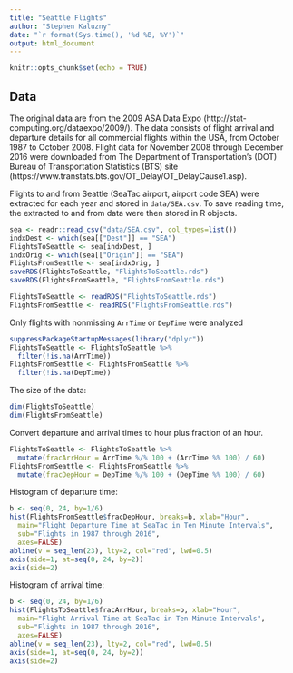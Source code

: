 ```yaml
---
title: "Seattle Flights"
author: "Stephen Kaluzny"
date: "`r format(Sys.time(), '%d %B, %Y')`"
output: html_document
---
```


```r
knitr::opts_chunk$set(echo = TRUE)
```
## Data

The original data are from the 2009 ASA Data Expo (http://stat-computing.org/dataexpo/2009/).
The data consists of flight arrival and departure details
for all commercial flights within the USA,
from October 1987 to October 2008.
Flight data for November 2008 through December 2016 were downloaded from
The Department of Transportation's (DOT)
Bureau of Transportation Statistics (BTS) site
(https://www.transtats.bts.gov/OT_Delay/OT_DelayCause1.asp).

Flights to and from Seattle (SeaTac airport, airport code SEA) were extracted for each year and stored in ```data/SEA.csv```.
To save reading time, the extracted to and from data were then stored in R objects.

```r
sea <- readr::read_csv("data/SEA.csv", col_types=list())
indxDest <- which(sea[["Dest"]] == "SEA")
FlightsToSeattle <- sea[indxDest, ]
indxOrig <- which(sea[["Origin"]] == "SEA")
FlightsFromSeattle <- sea[indxOrig, ]
saveRDS(FlightsToSeattle, "FlightsToSeattle.rds")
saveRDS(FlightsFromSeattle, "FlightsFromSeattle.rds")
```

```r
FlightsToSeattle <- readRDS("FlightsToSeattle.rds")
FlightsFromSeattle <- readRDS("FlightsFromSeattle.rds")
```

Only flights with nonmissing ```ArrTime``` or ```DepTime``` were analyzed
```r
suppressPackageStartupMessages(library("dplyr"))
FlightsToSeattle <- FlightsToSeattle %>%
  filter(!is.na(ArrTime))
FlightsFromSeattle <- FlightsFromSeattle %>%
  filter(!is.na(DepTime))
```
The size of the data:
```r
dim(FlightsToSeattle)
dim(FlightsFromSeattle)
```

Convert departure and arrival times to hour plus fraction of an hour.

```r
FlightsToSeattle <- FlightsToSeattle %>%
  mutate(fracArrHour = ArrTime %/% 100 + (ArrTime %% 100) / 60)
FlightsFromSeattle <- FlightsFromSeattle %>%
  mutate(fracDepHour = DepTime %/% 100 + (DepTime %% 100) / 60)
```

Histogram of departure time:
```r
b <- seq(0, 24, by=1/6)
hist(FlightsFromSeattle$fracDepHour, breaks=b, xlab="Hour",
  main="Flight Departure Time at SeaTac in Ten Minute Intervals",
  sub="Flights in 1987 through 2016",
  axes=FALSE)
abline(v = seq_len(23), lty=2, col="red", lwd=0.5)
axis(side=1, at=seq(0, 24, by=2))
axis(side=2)
```

Histogram of arrival time:
```r
b <- seq(0, 24, by=1/6)
hist(FlightsToSeattle$fracArrHour, breaks=b, xlab="Hour",
  main="Flight Arrival Time at SeaTac in Ten Minute Intervals",
  sub="Flights in 1987 through 2016",
  axes=FALSE)
abline(v = seq_len(23), lty=2, col="red", lwd=0.5)
axis(side=1, at=seq(0, 24, by=2))
axis(side=2)
```
